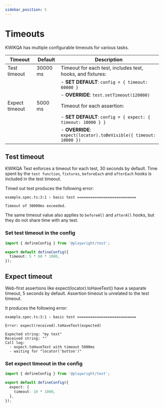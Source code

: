 ---
sidebar_position: 5
---

# Timeouts

KWIKQA has multiple configurable timeouts for various tasks.

| Timeout           | Default    | Description                                                                                           |
|-------------------|------------|-------------------------------------------------------------------------------------------------------|
| Test timeout      | 30000 ms   | Timeout for each test, includes test, hooks, and fixtures:                                            |
|                   |            | - **SET DEFAULT**: `config = { timeout: 60000 }`                                                       |
|                   |            | - **OVERRIDE**: `test.setTimeout(120000)`                                                             |
| Expect timeout    | 5000 ms    | Timeout for each assertion:                                                                           |
|                   |            | - **SET DEFAULT**: `config = { expect: { timeout: 10000 } }`                                          |
|                   |            | - **OVERRIDE**: `expect(locator).toBeVisible({ timeout: 10000 })`                                      |

## Test timeout

KWIKQA Test enforces a timeout for each test, 30 seconds by default. 
Time spent by the `test function`, `fixtures`, `beforeEach` and `afterEach` hooks 
is included in the test timeout.

Timed out test produces the following error:

```
example.spec.ts:3:1 › basic test ===========================

Timeout of 30000ms exceeded.
```

The same timeout value also applies to `beforeAll` and `afterAll` hooks, 
but they do not share time with any test.

### Set test timeout in the config

```ts
import { defineConfig } from '@playwright/test';

export default defineConfig({
  timeout: 5 * 60 * 1000,
});
```

## Expect timeout

Web-first assertions like expect(locator).toHaveText() have a separate timeout, 5 seconds by default. Assertion timeout is unrelated to the test timeout. 

It produces the following error:
```
example.spec.ts:3:1 › basic test ===========================

Error: expect(received).toHaveText(expected)

Expected string: "my text"
Received string: ""
Call log:
  - expect.toHaveText with timeout 5000ms
  - waiting for "locator('button')"
```

### Set expect timeout in the config

```ts
import { defineConfig } from '@playwright/test';

export default defineConfig({
  expect: {
    timeout: 10 * 1000,
  },
});
```